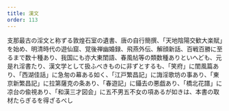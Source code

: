 ```yaml
---
title: 漢文
order: 113
---
```



支那最古の淫文と称ずる敦煌石室の遺書、唐の自行簡撰、「天地陰陽交歓大楽賦」を始め、明清時代の遊仙窟、覚後禅幽婚録、飛燕外伝、解顔新話、百戦百勝に至るまで数十種あり、我国にも亦大東閨語、春風帖等の類数種ありといへども、元是れ淫書たり、漢文学として扱ふべきものに非ずとするも、「笑府」に閨風篇あり、「西湖佳話」に急匆の幕ある如く、「江戸繁昌記」に誨淫歌坊の事あり、「東京新繁昌記」に拉第薩克の条あり、「春遊記」に鑷去の悪戯あり、「橋北花譜」に凉台の偸視あり、「和漢三才図会」に五不男五不女の項あるが如きは、本書の取材たらぎるを得ざるべし


